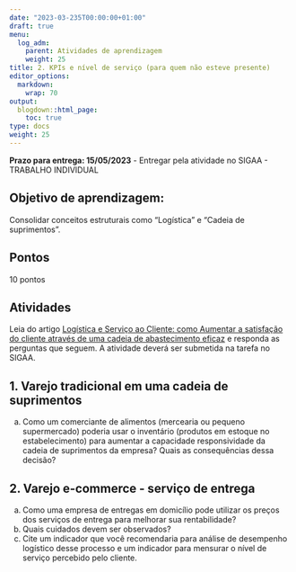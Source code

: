 ```yaml
---
date: "2023-03-235T00:00:00+01:00"
draft: true
menu:
  log_adm:
    parent: Atividades de aprendizagem
    weight: 25
title: 2. KPIs e nível de serviço (para quem não esteve presente)
editor_options: 
  markdown: 
    wrap: 70
output: 
  blogdown::html_page:
    toc: true
type: docs
weight: 25
---
```


**Prazo para entrega: 15/05/2023** - Entregar pela atividade no SIGAA - TRABALHO INDIVIDUAL


## Objetivo de aprendizagem: 

Consolidar conceitos estruturais como "Logística" e "Cadeia de suprimentos". 

## Pontos

10 pontos

## Atividades

Leia do artigo [Logística e Serviço ao Cliente: como Aumentar a satisfação do cliente através de uma cadeia de abastecimento eficaz](https://github.com/retaoliveira/relements/raw/main/texto/servico_log.pdf) e responda as perguntas que seguem. A atividade deverá ser submetida na tarefa no SIGAA.


## 1. Varejo tradicional em uma cadeia de suprimentos

a. Como um comerciante de alimentos (mercearia ou pequeno supermercado) poderia usar o inventário (produtos em estoque no estabelecimento) para aumentar a capacidade responsividade da cadeia de suprimentos da empresa? Quais as consequências dessa decisão?

## 2. Varejo e-commerce - serviço de entrega

a. Como uma empresa de entregas em domicílio pode utilizar os preços dos serviços de entrega para melhorar sua rentabilidade?
b. Quais cuidados devem ser observados?
c. Cite um indicador que você recomendaria para análise de desempenho logístico desse processo e um indicador para mensurar o nível de serviço percebido pelo cliente. 
